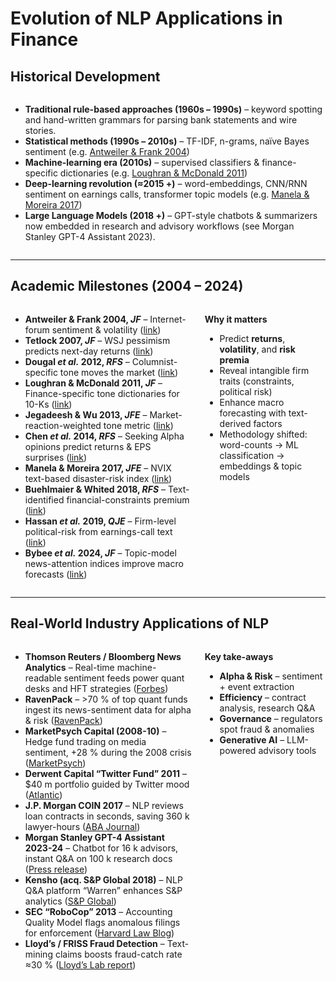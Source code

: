 # Evolution of NLP Applications in Finance

## Historical Development

:::: {.columns}

::: {.column width="60%"}
- **Traditional rule-based approaches (1960s – 1990s)** – keyword spotting and hand-written grammars for parsing bank statements and wire stories.  
- **Statistical methods (1990s – 2010s)** – TF-IDF, n-grams, naïve Bayes sentiment (e.g. [Antweiler & Frank 2004](https://doi.org/10.1111/j.1540-6261.2004.00662.x))  
- **Machine-learning era (2010s)** – supervised classifiers & finance-specific dictionaries (e.g. [Loughran & McDonald 2011](https://doi.org/10.1111/j.1540-6261.2010.01625.x))  
- **Deep-learning revolution (≈2015 +)** – word-embeddings, CNN/RNN sentiment on earnings calls, transformer topic models (e.g. [Manela & Moreira 2017](https://doi.org/10.1016/j.jfineco.2016.08.013))  
- **Large Language Models (2018 +)** – GPT-style chatbots & summarizers now embedded in research and advisory workflows (see Morgan Stanley GPT-4 Assistant 2023).
:::

::::

---

## Academic Milestones (2004 – 2024)

:::: {.columns}

::: {.column width="60%"}
- **Antweiler & Frank 2004, *JF*** – Internet-forum sentiment & volatility ([link](https://doi.org/10.1111/j.1540-6261.2004.00662.x))  
- **Tetlock 2007, *JF*** – WSJ pessimism predicts next-day returns ([link](https://doi.org/10.1111/j.1540-6261.2007.01232.x))  
- **Dougal *et al.* 2012, *RFS*** – Columnist-specific tone moves the market ([link](https://academic.oup.com/rfs/article-abstract/25/3/639/1617372))  
- **Loughran & McDonald 2011, *JF*** – Finance-specific tone dictionaries for 10-Ks ([link](https://doi.org/10.1111/j.1540-6261.2010.01625.x))  
- **Jegadeesh & Wu 2013, *JFE*** – Market-reaction-weighted tone metric ([link](https://www.sciencedirect.com/science/article/pii/S0304405X13002328))  
- **Chen *et al.* 2014, *RFS*** – Seeking Alpha opinions predict returns & EPS surprises ([link](https://academic.oup.com/rfs/article/27/5/1367/1581938))  
- **Manela & Moreira 2017, *JFE*** – NVIX text-based disaster-risk index ([link](https://doi.org/10.1016/j.jfineco.2016.08.013))  
- **Buehlmaier & Whited 2018, *RFS*** – Text-identified financial-constraints premium ([link](https://academic.oup.com/rfs/article-abstract/31/7/2693/4824924))  
- **Hassan *et al.* 2019, *QJE*** – Firm-level political-risk from earnings-call text ([link](https://academic.oup.com/qje/article/134/4/2135/5531768))  
- **Bybee *et al.* 2024, *JF*** – Topic-model news-attention indices improve macro forecasts ([link](https://doi.org/10.1111/jofi.13377))  
:::

::: {.column width="40%"}
**Why it matters**

- Predict **returns**, **volatility**, and **risk premia**  
- Reveal intangible firm traits (constraints, political risk)  
- Enhance macro forecasting with text-derived factors  
- Methodology shifted: word-counts → ML classification → embeddings & topic models
:::

::::

---

## Real-World Industry Applications of NLP

:::: {.columns}

::: {.column width="60%"}
- **Thomson Reuters / Bloomberg News Analytics** – Real-time machine-readable sentiment feeds power quant desks and HFT strategies ([Forbes](https://www.forbes.com/sites/tomgroenfeldt/2011/11/28/trading-on-sentiment-analysis-a-public-relations-tool-goes-to-wall-street/))  
- **RavenPack** – >70 % of top quant funds ingest its news-sentiment data for alpha & risk ([RavenPack](https://www.ravenpack.com/products/edge/data/news-analytics))  
- **MarketPsych Capital (2008-10)** – Hedge fund trading on media sentiment, +28 % during the 2008 crisis ([MarketPsych](https://www.marketpsych.com/))  
- **Derwent Capital "Twitter Fund" 2011** – $40 m portfolio guided by Twitter mood ([Atlantic](https://www.theatlantic.com/business/archive/2011/05/the-worlds-first-twitter-based-hedge-fund-is-finally-open-for-business/239097/))  
- **J.P. Morgan COIN 2017** – NLP reviews loan contracts in seconds, saving 360 k lawyer-hours ([ABA Journal](https://www.abajournal.com/news/article/jpmorgan_chase_uses_tech_to_save_360000_hours_of_annual_work_by_lawyers_and))  
- **Morgan Stanley GPT-4 Assistant 2023-24** – Chatbot for 16 k advisors, instant Q&A on 100 k research docs ([Press release](https://www.morganstanley.com/press-releases/morgan-stanley-research-announces-askresearchgpt))  
- **Kensho (acq. S&P Global 2018)** – NLP Q&A platform "Warren" enhances S&P analytics ([S&P Global](https://investor.spglobal.com/news-releases/news-details/2018/SP-Global-to-Acquire-Kensho-Bolsters-Core-Capabilities-in-Artificial-Intelligence-Natural-Language-Processing-and-Data-Analytics-2018-3-6/default.aspx))  
- **SEC "RoboCop" 2013** – Accounting Quality Model flags anomalous filings for enforcement ([Harvard Law Blog](https://corpgov.law.harvard.edu/2014/01/27/the-secs-refocus-on-accounting-irregularities/))  
- **Lloyd's / FRISS Fraud Detection** – Text-mining claims boosts fraud-catch rate ≈30 % ([Lloyd's Lab report](https://assets.lloyds.com/media/dc22cd29-1c4e-441c-a872-e1bf5ce9142a/Lloyds%20Lab_impact%20report_FINAL.pdf))  
:::

::: {.column width="40%"}
**Key take-aways**

- **Alpha & Risk** – sentiment + event extraction  
- **Efficiency** – contract analysis, research Q&A  
- **Governance** – regulators spot fraud & anomalies  
- **Generative AI** – LLM-powered advisory tools
:::

::::
